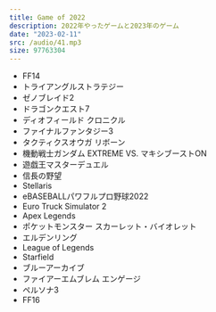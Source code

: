 ```yaml
---
title: Game of 2022
description: 2022年やったゲームと2023年のゲーム
date: "2023-02-11"
src: /audio/41.mp3
size: 97763304
---
```


<MP3 src='/audio/41.mp3' />

- FF14
- トライアングルストラテジー
- ゼノブレイド2
- ドラゴンクエスト7
- ディオフィールド クロニクル
- ファイナルファンタジー3
- タクティクスオウガ リボーン
- 機動戦士ガンダム EXTREME VS. マキシブーストON
- 遊戯王マスターデュエル
- 信長の野望
- Stellaris
- eBASEBALLパワフルプロ野球2022
- Euro Truck Simulator 2
- Apex Legends
- ポケットモンスター スカーレット・バイオレット
- エルデンリング
- League of Legends
- Starfield
- ブルーアーカイブ
- ファイアーエムブレム エンゲージ
- ペルソナ3
- FF16